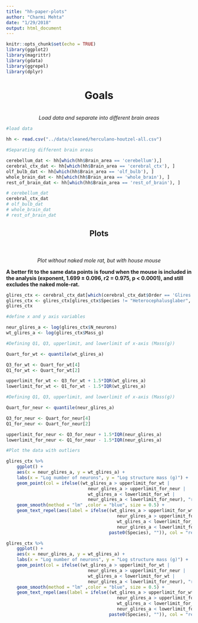 ```yaml
---
title: "hh-paper-plots"
author: "Charmi Mehta"
date: "1/29/2018"
output: html_document
---
```


```r
knitr::opts_chunk$set(echo = TRUE)
library(ggplot2)
library(magrittr)
library(gdata)
library(ggrepel)
library(dplyr)
```

<center><h1> Goals </h1>
<br>
<i>Load data and separate into different brain areas</i> </center>

```r
#load data

hh <- read.csv("../data/cleaned/herculano-houtzel-all.csv")

#Separating different brain areas

cerebellum_dat <- hh[which(hh$Brain_area == 'cerebellum'),]
cerebral_ctx_dat <- hh[which(hh$Brain_area == 'cerebral_ctx'), ]
olf_bulb_dat <- hh[which(hh$Brain_area == 'olf_bulb'), ]
whole_brain_dat <- hh[which(hh$Brain_area == 'whole_brain'), ]
rest_of_brain_dat <- hh[which(hh$Brain_area == 'rest_of_brain'), ]

# cerebellum_dat
cerebral_ctx_dat
# olf_bulb_dat
# whole_brain_dat
# rest_of_brain_dat

```

<center><h2> Plots </h2> </center>
<br>
<br>
<center> <i> Plot without naked mole rat, but with house mouse </i></center>

**A better fit to the same data points is found when the mouse is included in the analysis (exponent, 1.699 ± 0.096, r2 = 0.975, p < 0.0001), and still excludes the naked mole-rat.**

```r

glires_ctx <- cerebral_ctx_dat[which(cerebral_ctx_dat$Order == 'Glires'), ]
glires_ctx <- glires_ctx[glires_ctx$Species != "Heterocephalusglaber", ]
glires_ctx

#define x and y axis variables

neur_glires_a <- log(glires_ctx$N_neurons)
wt_glires_a <- log(glires_ctx$Mass_g)

#Defining Q1, Q3, upperlimit, and lowerlimit of x-axis (Mass(g))

Quart_for_wt <- quantile(wt_glires_a)

Q3_for_wt <- Quart_for_wt[4]
Q1_for_wt <- Quart_for_wt[2]

upperlimit_for_wt <- Q3_for_wt + 1.5*IQR(wt_glires_a)
lowerlimit_for_wt <- Q1_for_wt - 1.5*IQR(wt_glires_a)

#Defining Q1, Q3, upperlimit, and lowerlimit of x-axis (Mass(g))

Quart_for_neur <- quantile(neur_glires_a)

Q3_for_neur <- Quart_for_neur[4]
Q1_for_neur <- Quart_for_neur[2]

upperlimit_for_neur <- Q3_for_neur + 1.5*IQR(neur_glires_a)
lowerlimit_for_neur <- Q1_for_neur - 1.5*IQR(neur_glires_a)

#Plot the data with outliers

glires_ctx %>%
    ggplot() +
    aes(x = neur_glires_a, y = wt_glires_a) +
    labs(x = "Log number of neurons", y = "Log structure mass (g)") +
    geom_point(col = ifelse((wt_glires_a > upperlimit_for_wt | 
                               neur_glires_a > upperlimit_for_neur | 
                               wt_glires_a < lowerlimit_for_wt | 
                               neur_glires_a < lowerlimit_for_neur), "red", "black")) +
    geom_smooth(method = "lm" ,color = "blue", size = 0.5) +
    geom_text_repel(aes(label = ifelse((wt_glires_a > upperlimit_for_wt | 
                                          neur_glires_a > upperlimit_for_neur | 
                                          wt_glires_a < lowerlimit_for_wt | 
                                          neur_glires_a < lowerlimit_for_neur), 
                                       paste0(Species), "")), col = "red")

```


``` r



glires_ctx %>%
    ggplot() +
    aes(x = neur_glires_a, y = wt_glires_a) +
    labs(x = "Log number of neurons", y = "Log structure mass (g)") +
    geom_point(col = ifelse((wt_glires_a > upperlimit_for_wt | 
                               neur_glires_a > upperlimit_for_neur | 
                               wt_glires_a < lowerlimit_for_wt | 
                               neur_glires_a < lowerlimit_for_neur), "red", "black")) +
    geom_smooth(method = "lm" ,color = "blue", size = 0.5) +
    geom_text_repel(aes(label = ifelse((wt_glires_a > upperlimit_for_wt | 
                                          neur_glires_a > upperlimit_for_neur | 
                                          wt_glires_a < lowerlimit_for_wt | 
                                          neur_glires_a < lowerlimit_for_neur), 
                                       paste0(Species), "")), col = "red")

```











